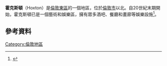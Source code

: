 {{Infobox UK place|
   |official_name=      Hoxton
   |map_type=           Greater London
   |region=             倫敦
   |country=            英格蘭
   |london_borough=     Hackney
   |civil_parish=       <!-- Hackney is an unparished area -->
   |constituency_westminster=   [[Hackney_South_and_Shoreditch_(UK_Parliament_constituency)|Hackney South and Shoreditch]]
   |post_town=          LONDON
   |postcode_area=      N
   |postcode_district=  N1
   |dial_code=          020
   |os_grid_reference=  TQ335835
   |latitude=           51.534
   |longitude=          -0.085
   |charingX_distance_mi= 2.7
   |charingX_direction= SW
}}

'''霍克斯頓'''（Hoxton）是[[倫敦東區|倫敦東區]]的一個地區，位於[[倫敦市|倫敦市]]以北。自20世紀末期開始，霍克斯頓已是一個藝術和娛樂區，擁有眾多酒吧、餐廳和畫廊等娛樂設施<ref>{{cite web |url=http://www.stjohnshoxton.org.uk/ |title=St. John Hoxton |publisher=Stjohnshoxton.org.uk |date= |accessdate=2014-01-21 |archive-date=2018-10-18 |archive-url=https://web.archive.org/web/20181018131000/http://www.stjohnshoxton.org.uk/ |dead-url=no }}</ref>。

==參考資料==
{{Reflist}}
[[Category:倫敦地區|Category:倫敦地區]]